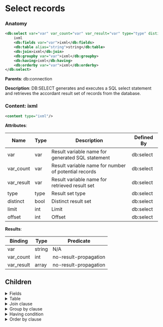 # Select records

### Anatomy

```xml
<db:select var="var" var_count="var" var_result="var" type="type" distinct="bool" limit="int" offset="int">
    ixml
    <db:fields var="var">ixml</db:fields>
    <db:table alias="string">string</db:table>
    <db:join>ixml</db:join>
    <db:groupby var="var">ixml</db:groupby>
    <db:having>ixml</db:having>
    <db:orderby var="var">ixml</db:orderby>
</db:select>
```

**Parents**: db:connection

 **Description**:
 DB:SELECT generates and executes a SQL select statement and retrieves the accordant result set of records from the database.

### Content: ixml

```xml
<content type="ixml"/>
```

**Attributes**:

| Name | Type | Description | Defined By |
| ---- | ---- | ----------- | ---------- |
| var | var | Result variable name for generated SQL statement | db:select |
| var_count | var | Result variable name for number of potential records | db:select |
| var_result | var | Result variable name for retrieved result set | db:select |
| type | type | Result set type | db:select |
| distinct | bool | Distinct result set | db:select |
| limit | int | Limit | db:select |
| offset | int | Offset | db:select |


**Results**:

| Binding | Type | Predicate |
| ------- | ---- | --------- |
| var | string | N/A |
| var_count | int | no-result-propagation |
| var_result | array | no-result-propagation |


## Children

<details>
<summary>Fields</summary>

### Anatomy
```xml
<db:fields var="var">ixml</db:fields>
```

**Attributes**:

| Name | Type | Description |
| ---- | ---- | ----------- |
| var | var | Variable name for field list |

**Content: Code (ixml)**

```xml
<content type="ixml"/>
```

</details>

<details>
<summary>Table</summary>

### Anatomy
```xml
<db:table alias="string">string</db:table>
```

**Attributes**:

| Name | Type | Description |
| ---- | ---- | ----------- |
| alias | string | Alias name |

**Table name: Code (string)**

```xml
<content type="string"/>
```

</details>

<details>
<summary>Join clause</summary>

### Anatomy
```xml
<db:join>ixml</db:join>
```

**Content: Code (ixml)**

```xml
<content type="ixml"/>
```

</details>

<details>
<summary>Group by clause</summary>

### Anatomy
```xml
<db:groupby var="var">ixml</db:groupby>
```

**Attributes**:

| Name | Type | Description |
| ---- | ---- | ----------- |
| var | var | Variable name for group by field list |

**Content: Code (ixml)**

```xml
<content type="ixml"/>
```

</details>

<details>
<summary>Having condition</summary>

### Anatomy
```xml
<db:having>ixml</db:having>
```

**Content: Code (ixml)**

```xml
<content type="ixml"/>
```

</details>

<details>
<summary>Order by clause</summary>

### Anatomy
```xml
<db:orderby var="var">ixml</db:orderby>
```

**Attributes**:

| Name | Type | Description |
| ---- | ---- | ----------- |
| var | var | Variable name for associated order by field name and type pairs |

**Content: Code (ixml)**

```xml
<content type="ixml"/>
```

</details>

